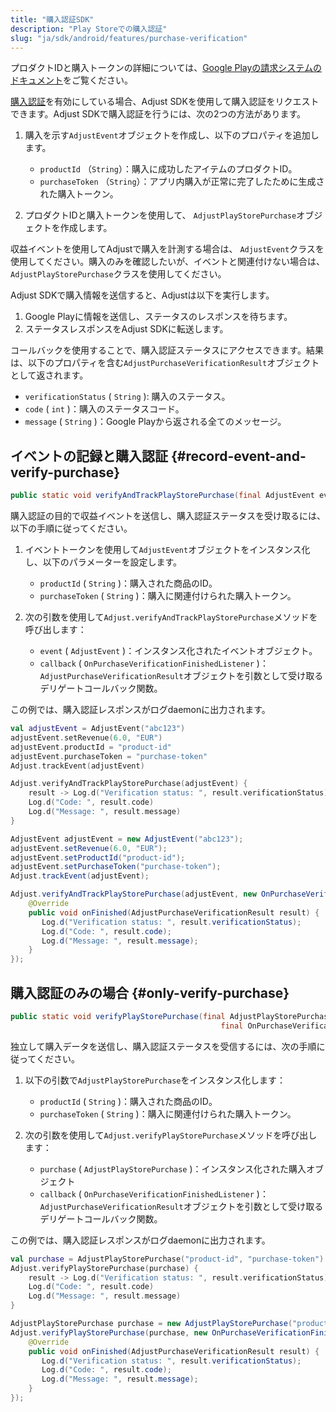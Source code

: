 ```yaml
---
title: "購入認証SDK"
description: "Play Storeでの購入認証"
slug: "ja/sdk/android/features/purchase-verification"
---
```


<Callout type="seealso">

プロダクトIDと購入トークンの詳細については、[Google Playの請求システムのドキュメント](https://developer.android.com/google/play/billing#concepts)をご覧ください。

</Callout>

[購入認証](https://help.adjust.com/ja/article/purchase-verification)を有効にしている場合、Adjust SDKを使用して購入認証をリクエストできます。Adjust SDKで購入認証を行うには、次の2つの方法があります。

1. 購入を示す`AdjustEvent`オブジェクトを作成し、以下のプロパティを追加します。

   -  `productId` （`String`）：購入に成功したアイテムのプロダクトID。
   -  `purchaseToken` （`String`）：アプリ内購入が正常に完了したために生成された購入トークン。

2. プロダクトIDと購入トークンを使用して、 `AdjustPlayStorePurchase`オブジェクトを作成します。

<Callout type="tip">

収益イベントを使用してAdjustで購入を計測する場合は、 `AdjustEvent`クラスを使用してください。購入のみを確認したいが、イベントと関連付けない場合は、 `AdjustPlayStorePurchase`クラスを使用してください。

</Callout>

Adjust SDKで購入情報を送信すると、Adjustは以下を実行します。

1. Google Playに情報を送信し、ステータスのレスポンスを待ちます。
2. ステータスレスポンスをAdjust SDKに転送します。

コールバックを使用することで、購入認証ステータスにアクセスできます。結果は、以下のプロパティを含む`AdjustPurchaseVerificationResult`オブジェクトとして返されます。

-  `verificationStatus` \( `String` \): 購入のステータス。
-  `code` \( `int` \)：購入のステータスコード。
-  `message` \( `String` \)：Google Playから返される全てのメッセージ。

## イベントの記録と購入認証 {#record-event-and-verify-purchase}

<CodeBlock title="メソッドシグネチャー">

```java
public static void verifyAndTrackPlayStorePurchase(final AdjustEvent event, OnPurchaseVerificationFinishedListener callback)
```

</CodeBlock>

購入認証の目的で収益イベントを送信し、購入認証ステータスを受け取るには、以下の手順に従ってください。

1. イベントトークンを使用して`AdjustEvent`オブジェクトをインスタンス化し、以下のパラメーターを設定します。

   -  `productId` \( `String` \)：購入された商品のID。
   -  `purchaseToken` \( `String` \)：購入に関連付けられた購入トークン。

2. 次の引数を使用して`Adjust.verifyAndTrackPlayStorePurchase`メソッドを呼び出します：
   -  `event` \( `AdjustEvent` \)：インスタンス化されたイベントオブジェクト。
   -  `callback` \( `OnPurchaseVerificationFinishedListener` \)： `AdjustPurchaseVerificationResult`オブジェクトを引数として受け取るデリゲートコールバック関数。

この例では、購入認証レスポンスがログdaemonに出力されます。

<Tabs>
<Tab title="Kotlin" sync="kotlin">

```kotlin
val adjustEvent = AdjustEvent("abc123")
adjustEvent.setRevenue(6.0, "EUR")
adjustEvent.productId = "product-id"
adjustEvent.purchaseToken = "purchase-token"
Adjust.trackEvent(adjustEvent)

Adjust.verifyAndTrackPlayStorePurchase(adjustEvent) {
    result -> Log.d("Verification status: ", result.verificationStatus)
    Log.d("Code: ", result.code)
    Log.d("Message: ", result.message)
}
```

</Tab>
<Tab title="Java" sync="java">

```java
AdjustEvent adjustEvent = new AdjustEvent("abc123");
adjustEvent.setRevenue(6.0, "EUR");
adjustEvent.setProductId("product-id");
adjustEvent.setPurchaseToken("purchase-token");
Adjust.trackEvent(adjustEvent);

Adjust.verifyAndTrackPlayStorePurchase(adjustEvent, new OnPurchaseVerificationFinishedListener() {
    @Override
    public void onFinished(AdjustPurchaseVerificationResult result) {
       Log.d("Verification status: ", result.verificationStatus);
       Log.d("Code: ", result.code);
       Log.d("Message: ", result.message);
    }
});
```

</Tab>
</Tabs>

## 購入認証のみの場合 {#only-verify-purchase}

<CodeBlock title="メソッドシグネチャー">

```java
public static void verifyPlayStorePurchase(final AdjustPlayStorePurchase purchase,
                                               final OnPurchaseVerificationFinishedListener callback)
```

</CodeBlock>

独立して購入データを送信し、購入認証ステータスを受信するには、次の手順に従ってください。

1. 以下の引数で`AdjustPlayStorePurchase`をインスタンス化します：

   -  `productId` \( `String` \)：購入された商品のID。
   -  `purchaseToken` \( `String` \)：購入に関連付けられた購入トークン。

2. 次の引数を使用して`Adjust.verifyPlayStorePurchase`メソッドを呼び出します：
   -  `purchase` \( `AdjustPlayStorePurchase` \)：インスタンス化された購入オブジェクト
   -  `callback` \( `OnPurchaseVerificationFinishedListener` \)： `AdjustPurchaseVerificationResult`オブジェクトを引数として受け取るデリゲートコールバック関数。

この例では、購入認証レスポンスがログdaemonに出力されます。

<Tabs>
<Tab title="Kotlin" sync="kotlin">

```kotlin
val purchase = AdjustPlayStorePurchase("product-id", "purchase-token")
Adjust.verifyPlayStorePurchase(purchase) {
    result -> Log.d("Verification status: ", result.verificationStatus)
    Log.d("Code: ", result.code)
    Log.d("Message: ", result.message)
}
```

</Tab>
<Tab title="Java" sync="java">

```java
AdjustPlayStorePurchase purchase = new AdjustPlayStorePurchase("product-id", "purchase-token");
Adjust.verifyPlayStorePurchase(purchase, new OnPurchaseVerificationFinishedListener() {
    @Override
    public void onFinished(AdjustPurchaseVerificationResult result) {
       Log.d("Verification status: ", result.verificationStatus);
       Log.d("Code: ", result.code);
       Log.d("Message: ", result.message);
    }
});
```

</Tab>
</Tabs>
